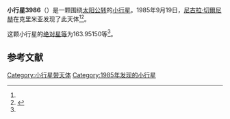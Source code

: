 {{Infobox planet
| bgcolour = #FFFFC0
| name = 3986 Rozhkovskij
| symbol = 
| image = 
| caption = 
| discovery = yes
| discovery_ref = 
| discoverer = [[尼古拉·切爾尼赫|尼古拉·切爾尼赫]]
| discovery_site = [[克里米亚|克里米亚]] 
| discovered = 1985年9月19日
| designations = yes
| mp_name = 
| named_after = 
| alt_names = 1985 SF2/ 1929 CQ / 1956 AQ / 1968 QW / 1982 YA4 / 1988 NX
| mp_category = [[主带小行星|主带小行星]]
| orbit_ref = <ref name="a">[http://ssd.jpl.nasa.gov/sbdb.cgi?sstr=3986 3986 Rozhkovskij] {{Wayback|url=http://ssd.jpl.nasa.gov/sbdb.cgi?sstr=3986 |date=20200918025613 }}，小行星數據庫瀏覽器（JPL Small-Body Database Browser）－[[美国国家航空航天局|美国国家航空航天局]]喷气推进实验室</ref>
| epoch = 2456400.5 (2013年4月18日更新)
| aphelion = {{convert|2.5545598|AU|km|3|abbr=on|lk=out}}
| perihelion = {{convert|1.9537532|AU|km|3|abbr=on}}
| semimajor = {{convert|2.2541565|AU|km|3|abbr=on}}
| eccentricity = 0.1332664
| period = 1236.15952 [[日|日]]<br />3.38[[儒略年|儒略年]]
| avg_speed = 
| inclination = 4.94584
| asc_node = 281.68875
| mean_anomaly = 
| arg_peri = 163.95150
| satellites = 
| physical_characteristics = yes
| dimensions = 
| mass = 
| density = 
| surface_grav = 
| escape_velocity = 
| sidereal_day = 
| axial_tilt = 
| pole_ecliptic_lat = 
| pole_ecliptic_lon = 
| albedo = 
| temperatures= 
| temp_name1 = 
| mean_temp_1 = 
| max_temp_1 = 
| temp_name2 = 
| max_temp_2 = 
| spectral_type = 
| abs_magnitude = 163.95150
}}

'''小行星3986'''（{{lang-en|3986 Rozhkovskij}}）是一颗围绕[[太阳|太阳]][[公转|公转]]的[[小行星|小行星]]。1985年9月19日，[[尼古拉·切爾尼赫|尼古拉·切爾尼赫]]在克里米亚发现了此天体<ref name="a" /><ref>{{cite news|title=小行星列表|url=http://cfa-www.harvard.edu/iau/lists/NumberedMPs.txt|accessdate=2013-07-08|newspaper=哈佛大学|archive-date=2008-05-17|archive-url=https://web.archive.org/web/20080517010638/http://cfa-www.harvard.edu/iau/lists/NumberedMPs.txt|dead-url=no}}</ref>。

这颗小行星的[[绝对星等|绝对星等]]为163.95150等<ref name="a" />。

==参考文献==
{{reflist}}
{{Minor Planet Number|[[小行星3985|小行星3985]]|[[小行星3987|小行星3987]]}}

{{小天体}}

[[Category:小行星带天体|Category:小行星带天体]]
[[Category:1985年发现的小行星|Category:1985年发现的小行星]]

{{asteroid-stub}}